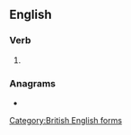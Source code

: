 ==English==

===Verb===
{{head|en|verb form}}

# {{en-past of|hypnotise}}

[[Category:British English forms]]

===Anagrams===
* {{anagrams|en|dinophytes}}